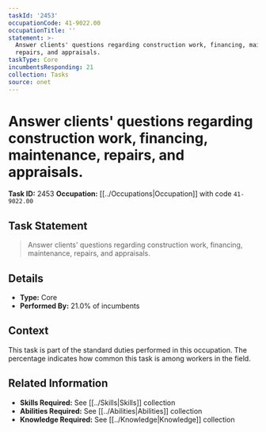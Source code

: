 ```yaml
---
taskId: '2453'
occupationCode: 41-9022.00
occupationTitle: ''
statement: >-
  Answer clients' questions regarding construction work, financing, maintenance,
  repairs, and appraisals.
taskType: Core
incumbentsResponding: 21
collection: Tasks
source: onet
---
```

# Answer clients' questions regarding construction work, financing, maintenance, repairs, and appraisals.

**Task ID:** 2453
**Occupation:** [[../Occupations|Occupation]] with code `41-9022.00`

## Task Statement

> Answer clients' questions regarding construction work, financing, maintenance, repairs, and appraisals.

## Details

- **Type:** Core
- **Performed By:** 21.0% of incumbents

## Context

This task is part of the standard duties performed in this occupation. The percentage indicates how common this task is among workers in the field.

## Related Information

- **Skills Required:** See [[../Skills|Skills]] collection
- **Abilities Required:** See [[../Abilities|Abilities]] collection
- **Knowledge Required:** See [[../Knowledge|Knowledge]] collection
